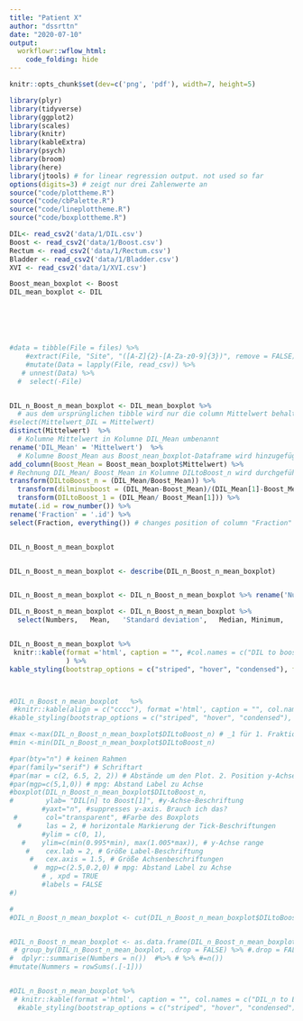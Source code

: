 ```yaml
---
title: "Patient X"
author: "dssrttn"
date: "2020-07-10"
output: 
  workflowr::wflow_html:
    code_folding: hide
---
```


```r

knitr::opts_chunk$set(dev=c('png', 'pdf'), width=7, height=5)

```


```r
library(plyr)
library(tidyverse)
library(ggplot2)
library(scales)
library(knitr)
library(kableExtra)
library(psych)
library(broom)
library(here)
library(jtools) # for linear regression output. not used so far
options(digits=3) # zeigt nur drei Zahlenwerte an
source("code/plottheme.R")
source("code/cbPalette.R")
source("code/lineplottheme.R")
source("code/boxplottheme.R")

DIL<- read_csv2('data/1/DIL.csv')
Boost <- read_csv2('data/1/Boost.csv')
Rectum <- read_csv2('data/1/Rectum.csv')
Bladder <- read_csv2('data/1/Bladder.csv')
XVI <- read_csv2('data/1/XVI.csv')
```




```r

Boost_mean_boxplot <- Boost
DIL_mean_boxplot <- DIL






#data = tibble(File = files) %>%
    #extract(File, "Site", "([A-Z]{2}-[A-Za-z0-9]{3})", remove = FALSE) %>%
    #mutate(Data = lapply(File, read_csv)) %>%
   # unnest(Data) %>%
  #  select(-File)


DIL_n_Boost_n_mean_boxplot <- DIL_mean_boxplot %>%
  # aus dem ursprünglichen tibble wird nur die column Mittelwert behalten
#select(Mittelwert_DIL = Mittelwert)
distinct(Mittelwert)  %>% 
  # Kolumne Mittelwert in Kolumne DIL_Mean umbenannt
rename('DIL_Mean' = 'Mittelwert')  %>%
  # Kolumne Boost_Mean aus Boost_nean_boxplot-Dataframe wird hinzugefügt
add_column(Boost_Mean = Boost_mean_boxplot$Mittelwert) %>%
# Rechnung DIL_Mean/ Boost_Mean in Kolumne DILtoBoost_n wird durchgeführt
transform(DILtoBoost_n = (DIL_Mean/Boost_Mean)) %>%
  transform(dilminusboost = (DIL_Mean-Boost_Mean)/(DIL_Mean[1]-Boost_Mean[1])) %>%
  transform(DILtoBoost_1 = (DIL_Mean/ Boost_Mean[1])) %>%
mutate(.id = row_number()) %>%
rename('Fraction' = '.id') %>%
select(Fraction, everything()) # changes position of column "Fraction" to first place


DIL_n_Boost_n_mean_boxplot


DIL_n_Boost_n_mean_boxplot <- describe(DIL_n_Boost_n_mean_boxplot)


DIL_n_Boost_n_mean_boxplot <- DIL_n_Boost_n_mean_boxplot %>% rename('Numbers' = n, Mean = mean, 'Standard deviation' = sd, Median = median, 'Standard errors' = se, Minimum = min, Maximum = max, Range = range)

DIL_n_Boost_n_mean_boxplot <- DIL_n_Boost_n_mean_boxplot %>%
  select(Numbers,   Mean,   'Standard deviation',   Median, Minimum,    Maximum, Range, 'Standard errors')


DIL_n_Boost_n_mean_boxplot %>%
 knitr::kable(format ='html', caption = "", #col.names = c("DIL to boost relative relation", #"Numbers")
              ) %>%
kable_styling(bootstrap_options = c("striped", "hover", "condensed"), full_width = FALSE) 



#DIL_n_Boost_n_mean_boxplot   %>%
 #knitr::kable(align = c("cccc"), format ='html', caption = "", col.names = c("Fraction", "DIL_Mean", #"Boost_Mean", "DIL_n to Boost_n relation")) %>%
#kable_styling(bootstrap_options = c("striped", "hover", "condensed"), full_width = FALSE) 

#max <-max(DIL_n_Boost_n_mean_boxplot$DILtoBoost_n) # _1 für 1. Fraktion
#min <-min(DIL_n_Boost_n_mean_boxplot$DILtoBoost_n)

#par(bty="n") # keinen Rahmen
#par(family="serif") # Schriftart
#par(mar = c(2, 6.5, 2, 2)) # Abstände um den Plot. 2. Position y-Achse
#par(mgp=c(5,1,0)) # mpg: Abstand Label zu Achse
#boxplot(DIL_n_Boost_n_mean_boxplot$DILtoBoost_n,
#        ylab= "DIL[n] to Boost[1]", #y-Achse-Beschriftung
        #yaxt="n", #suppresses y-axis. Brauch ich das?
 #       col="transparent", #Farbe des Boxplots
  #      las = 2, # horizontale Markierung der Tick-Beschriftungen
        #ylim = c(0, 1),
   #    ylim=c(min(0.995*min), max(1.005*max)), # y-Achse range
    #    cex.lab = 2, # Größe Label-Beschriftung
     #   cex.axis = 1.5, # Größe Achsenbeschriftungen
      #  mgp=c(2.5,0.2,0) # mpg: Abstand Label zu Achse
        # , xpd = TRUE
        #labels = FALSE
#)

#
#DIL_n_Boost_n_mean_boxplot <- cut(DIL_n_Boost_n_mean_boxplot$DILtoBoost_n, c(-Inf, 0.95, 0.96, 0.97, 0.98, 0.99, 1.00, 1.01, 1.02, 1.03, 1.04, 1.05, Inf), labels=c('<95%', '95-96%', '96-97%', '97-98%', '98-99%', '99-100%', '100-101%', '101-102%', '102-103%', '103-104%', '104-105%', '>105%'))  # benutzt dplyr, 7 Intervalle


#DIL_n_Boost_n_mean_boxplot <- as.data.frame(DIL_n_Boost_n_mean_boxplot) %>%
 # group_by(DIL_n_Boost_n_mean_boxplot, .drop = FALSE) %>% #.drop = FALSE ansonsten Fehlermeldung, weil  empty categories are dropped by default. You can change this behavior by adding .drop = FALSE
#  dplyr::summarise(Numbers = n())  #%>% # %>% #=n())
#mutate(Nummers = rowSums(.[-1]))


#DIL_n_Boost_n_mean_boxplot %>%
 # knitr::kable(format ='html', caption = "", col.names = c("DIL_n to Boost_n relation", "Numbers"))  # #   %>%
  #kable_styling(bootstrap_options = c("striped", "hover", "condensed"), full_width = FALSE)


```
